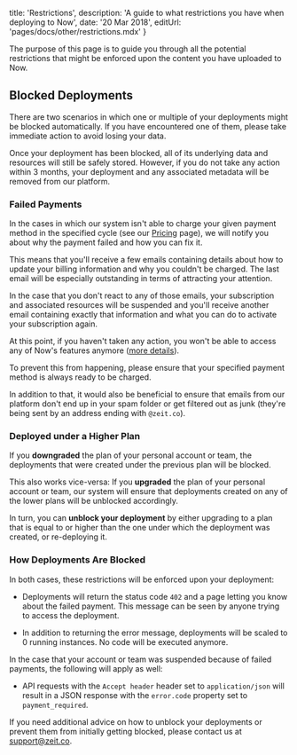 
  title: 'Restrictions',
  description: 'A guide to what restrictions you have when deploying to Now',
  date: '20 Mar 2018',
  editUrl: 'pages/docs/other/restrictions.mdx'
}

The purpose of this page is to guide you through
all the potential restrictions that might be
enforced upon the content you have uploaded to Now.

## Blocked Deployments

There are two scenarios in which one or multiple
of your deployments might be blocked automatically. If
you have encountered one of them, please take immediate
action to avoid losing your data.

Once your deployment has been blocked, all
of its underlying data and resources
will still be safely stored. However, if you do not
take any action within 3 months, your deployment
and any associated metadata will be removed from our platform.

### Failed Payments

In the cases in which our system isn't able to charge
your given payment method in the specified cycle (see
our [Pricing](/pricing/v1) page), we
will notify you about why the payment
failed and how you can fix it.

This means that you'll receive a few emails containing
details about how to update your billing information
and why you couldn't be charged. The last email
will be especially outstanding in terms of attracting
your attention.

In the case that you don't react to any of those
emails, your subscription and
associated resources will be suspended and you'll
receive another email containing exactly that information
and what you can do to activate
your subscription again.

At this point, if you haven't taken any action, you
won't be able to access any of Now's features
anymore ([more details](#how-deployments-are-blocked)).

To prevent this from happening, please ensure
that your specified payment method is always ready to be
charged.

In addition to that, it would also be beneficial
to ensure that emails from our platform
don't end up in your spam folder or get filtered out
as junk (they're being sent by an address ending with `@zeit.co`).

### Deployed under a Higher Plan

If you **downgraded** the plan of your personal account or
team, the deployments that were created under the previous
plan will be blocked.

This also works vice-versa: If you **upgraded** the plan of
your personal account or team, our system will ensure
that deployments created on any of the lower plans will
be unblocked accordingly.

In turn, you can **unblock your deployment** by either upgrading
to a plan that is equal to or higher than the one under which
the deployment was created, or re-deploying it.

### How Deployments Are Blocked

In both cases, these restrictions will be enforced upon
your deployment:

- Deployments will return the status code `402` and
  a page letting you know about the failed payment. This message
  can be seen by anyone trying to access the deployment.

- In addition to returning the error message, deployments
  will be scaled to 0 running instances. No code will
  be executed anymore.

In the case that your account or team was suspended because of
failed payments, the following will apply as well:

- API requests with the `Accept header` header
  set to `application/json` will result in a JSON response
  with the `error.code` property set to `payment_required`.

If you need additional advice on how to unblock your
deployments or prevent them from initially getting
blocked, please contact us at [support@zeit.co](mailto:support@zeit.co).

